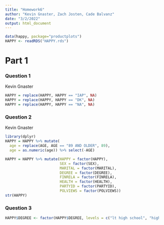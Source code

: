 ```yaml
---
title: "Homework6"
author: "Kevin Gnaster, Zach Josten, Cade Balvanz"
date: "3/2/2022"
output: html_document
---
```


```r
data(happy, package="productplots")
HAPPY <- readRDS("HAPPY.rds")
```

# Part 1

### Question 1

Kevin Gnaster

```r
HAPPY = replace(HAPPY, HAPPY == "IAP", NA)
HAPPY = replace(HAPPY, HAPPY == "DK", NA)
HAPPY = replace(HAPPY, HAPPY == "NA", NA)
```

### Question 2

Kevin Gnaster

```r
library(dplyr)
HAPPY = HAPPY %>% mutate(
  age = replace(AGE, AGE == "89 AND OLDER", 89),
  age = as.numeric(age)) %>% select(-AGE)

HAPPY = HAPPY %>% mutate(HAPPY = factor(HAPPY), 
                         SEX = factor(SEX),
                         MARITAL = factor(MARITAL),
                         DEGREE = factor(DEGREE),
                         FINRELA = factor(FINRELA),
                         HEALTH = factor(HEALTH),
                         PARTYID = factor(PARTYID),
                         POLVIEWS = factor(POLVIEWS))
str(HAPPY)
```
### Question 3

```r
HAPPY$DEGREE <- factor(HAPPY$DEGREE, levels = c("lt high school", "high school", "junior college", "bachelor", "graduate school"))
```

